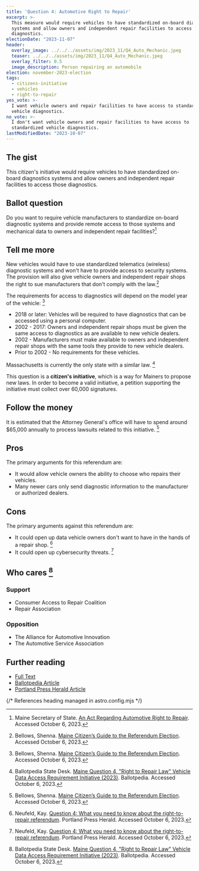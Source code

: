 ```yaml
---
title: 'Question 4: Automotive Right to Repair'
excerpt: >-
  This measure would require vehicles to have standardized on-board diagnostics
  systems and allow owners and independent repair facilities to access those
  diagnostics.
electionDate: "2023-11-07"
header:
  overlay_image: ../../../assets/img/2023_11/Q4_Auto_Mechanic.jpeg
  teaser: ../../../assets/img/2023_11/Q4_Auto_Mechanic.jpeg
  overlay_filter: 0.5
  image_description: Person repairing an automobile
election: november-2023-election
tags:
  - citizens-initiative
  - vehicles
  - right-to-repair
yes_vote: >-
  I want vehicle owners and repair facilities to have access to standardized
  vehicle diagnostics.
no_vote: >-
  I don't want vehicle owners and repair facilities to have access to
  standardized vehicle diagnostics.
lastModifiedDate: "2023-10-07"
---
```


## The gist

This citizen's initiative would require vehicles to have standardized on-board diagnostics systems and allow owners and independent repair facilities to access those diagnostics.

## Ballot question

Do you want to require vehicle manufacturers to standardize on-board diagnostic systems and provide remote access to those systems and mechanical data to owners and independent repair facilities?[^1]

<YesNoTable yesContent={frontmatter.yes_vote} noContent={frontmatter.no_vote} />

## Tell me more

New vehicles would have to use standardized telematics (wireless) diagnostic systems and won't have to provide access to security systems. The provision will also give vehicle owners and independent repair shops the right to sue manufacturers that don't comply with the law.[^2]

The requirements for access to diagnostics will depend on the model year of the vehicle: [^2]

- 2018 or later: Vehicles will be required to have diagnostics that can be accessed using a personal computer.
- 2002 - 2017: Owners and independent repair shops must be given the same access to diagnostics as are available to new vehicle dealers.
- 2002 - Manufacturers must make available to owners and independent repair shops with the same tools they provide to new vehicle dealers.
- Prior to 2002 - No requirements for these vehicles.

Massachusetts is currently the only state with a similar law. [^3]

This question is a **citizen's initiative**, which is a way for Mainers to propose new laws. In order to become a valid initiative, a petition supporting the initiative must collect over 60,000 signatures.

## Follow the money

It is estimated that the Attorney General's office will have to spend around $65,000 annually to process lawsuits related to this initiative. [^2]

## Pros

The primary arguments for this referendum are:

- It would allow vehicle owners the ability to choose who repairs their vehicles.
- Many newer cars only send diagnostic information to the manufacturer or authorized dealers.

## Cons

The primary arguments against this referendum are:

- It could open up data vehicle owners don't want to have in the hands of a repair shop. [^4]
- It could open up cybersecurity threats. [^4]

## Who cares [^3]

### Support

- Consumer Access to Repair Coalition
- Repair Association

### Opposition

- The Alliance for Automotive Innovation
- The Automotive Service Association

## Further reading

- [Full Text](https://www.maine.gov/sos/cec/elec/citizens/Right%20to%20Repair%20Leg%20FINAL.pdf)<br />
- [Ballotpedia Article](<https://ballotpedia.org/Maine_Question_4,_%22Right_to_Repair_Law%22_Vehicle_Data_Access_Requirement_Initiative_(2023)>)<br />
- [Portland Press Herald Article](https://www.pressherald.com/2023/10/05/question-4-who-should-have-the-right-to-repair-your-car/)

{/* References heading managed in astro.config.mjs */}
[^1]: Maine Secretary of State. [An Act Regarding Automotive Right to Repair](https://www.maine.gov/sos/cec/elec/citizens/Right%20to%20Repair%20Leg%20FINAL.pdf). Accessed October 6, 2023.
[^2]: Bellows, Shenna. [Maine Citizen’s Guide to the Referendum Election](https://www.maine.gov/sos/cec/elec/upcoming/pdf/citizensguide23.pdf). Accessed October 6, 2023.
[^3]: Ballotpedia State Desk. [Maine Question 4, "Right to Repair Law" Vehicle Data Access Requirement Initiative (2023)](<https://ballotpedia.org/Maine_Question_4,_%22Right_to_Repair_Law%22_Vehicle_Data_Access_Requirement_Initiative_(2023)>). Ballotpedia. Accessed October 6, 2023.
[^4]: Neufeld, Kay. [Question 4: What you need to know about the right-to-repair referendum](https://www.pressherald.com/2023/10/05/question-4-who-should-have-the-right-to-repair-your-car/). Portland Press Herald. Accessed October 6, 2023.
